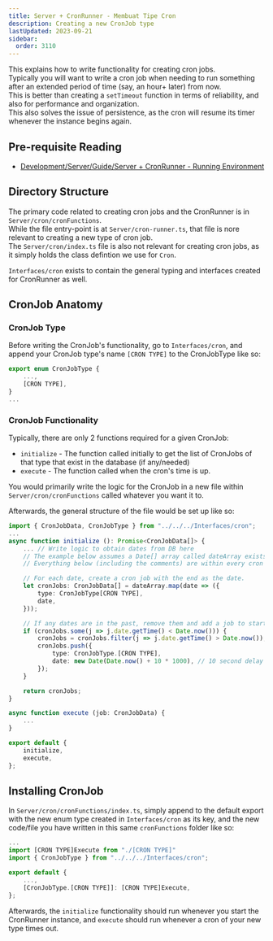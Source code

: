 ```yaml
---
title: Server + CronRunner - Membuat Tipe Cron
description: Creating a new CronJob type
lastUpdated: 2023-09-21
sidebar:
  order: 3110
---
```


This explains how to write functionality for creating cron jobs.\
Typically you will want to write a cron job when needing to run something after an extended period of time (say, an hour+ later) from now.\
This is better than creating a `setTimeout` function in terms of reliability, and also for performance and organization.\
This also solves the issue of persistence, as the cron will resume its timer whenever the instance begins again.

## Pre-requisite Reading

*   [Development/Server/Guide/Server + CronRunner - Running Environment](../server-running-environment)

## Directory Structure

The primary code related to creating cron jobs and the CronRunner is in `Server/cron/cronFunctions`.\
While the file entry-point is at `Server/cron-runner.ts`, that file is nore relevant to creating a new type of cron job.\
The `Server/cron/index.ts` file is also not relevant for creating cron jobs, as it simply holds the class defintion we use for `Cron`.

`Interfaces/cron` exists to contain the general typing and interfaces created for CronRunner as well.

## CronJob Anatomy

### CronJob Type

Before writing the CronJob's functionality, go to `Interfaces/cron`, and append your CronJob type's name `[CRON TYPE]` to the CronJobType like so:

```ts
export enum CronJobType {
    ...,
    [CRON TYPE],
}
...
```

### CronJob Functionality

Typically, there are only 2 functions required for a given CronJob:

*   `initialize` - The function called initially to get the list of CronJobs of that type that exist in the database (if any/needed)
*   `execute` - The function called when the cron's time is up.

You would primarily write the logic for the CronJob in a new file within `Server/cron/cronFunctions` called whatever you want it to.

Afterwards, the general structure of the file would be set up like so:

```ts
import { CronJobData, CronJobType } from "../../../Interfaces/cron";
...
async function initialize (): Promise<CronJobData[]> {
    ... // Write logic to obtain dates from DB here
    // The example below assumes a Date[] array called dateArray exists at the end
    // Everything below (including the comments) are within every cron job file

    // For each date, create a cron job with the end as the date.
    let cronJobs: CronJobData[] = dateArray.map(date => ({
        type: CronJobType[CRON TYPE],
        date,
    }));

    // If any dates are in the past, remove them and add a job to start instantly.
    if (cronJobs.some(j => j.date.getTime() < Date.now())) {
        cronJobs = cronJobs.filter(j => j.date.getTime() > Date.now());
        cronJobs.push({
            type: CronJobType.[CRON TYPE],
            date: new Date(Date.now() + 10 * 1000), // 10 second delay to avoid Date in past error
        });
    }

    return cronJobs;
}

async function execute (job: CronJobData) {
    ...
}

export default {
    initialize,
    execute,
};
```

## Installing CronJob

In `Server/cron/cronFunctions/index.ts`, simply append to the default export with the new enum type created in `Interfaces/cron` as its key, and the new code/file you have written in this same `cronFunctions` folder like so:

```ts
...
import [CRON TYPE]Execute from "./[CRON TYPE]"
import { CronJobType } from "../../../Interfaces/cron";

export default {
    ...,
    [CronJobType.[CRON TYPE]]: [CRON TYPE]Execute,
};
```

Afterwards, the `initialize` functionality should run whenever you start the CronRunner instance, and `execute` should run whenever a cron of your new type times out.
